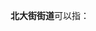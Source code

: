 '''北大街街道'''可以指：
{{PRC admin/disambig|13/05/02/002/000|14/03/02/003/000|32/02/04/003/000|41/05/02/008/000}}
{{disambig|cat=五字乡级行政区划-街道名消歧义}}